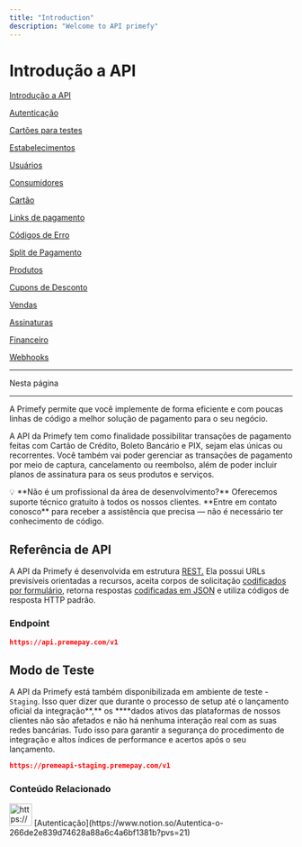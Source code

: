 ```yaml
---
title: "Introduction"
description: "Welcome to API primefy"
---
```


# Introdução a API

[Introdução a API](https://www.notion.so/Introdu-o-a-API-f9502dd7835b4c56bf5aeb5455d271a0?pvs=21)

[Autenticação](https://www.notion.so/Autentica-o-266de2e839d74628a88a6c4a6bf1381b?pvs=21)

[Cartões para testes](https://www.notion.so/Cart-es-para-testes-933a1a85e08747c0b4749b68b18f3c9d?pvs=21)

[Estabelecimentos](https://www.notion.so/Estabelecimentos-05bb9192c7424607add78bd499430710?pvs=21)

[Usuários](https://www.notion.so/Usu-rios-4dc8dfa4d042419ca7b7c02d4aa6bd4d?pvs=21)

[Consumidores](https://www.notion.so/Consumidores-a96dde0006724cd69daff1765269ae46?pvs=21)

[Cartão](https://www.notion.so/Cart-o-2a75b39f38eb416db45325648d8fd4b5?pvs=21)

[Links de pagamento](https://www.notion.so/Links-de-pagamento-d4fb15b7411247f0b95b9f5bdcd0106b?pvs=21)

[Códigos de Erro](https://www.notion.so/C-digos-de-Erro-cd003965f1e049649bb77e16753e6046?pvs=21)

[Split de Pagamento](https://www.notion.so/Split-de-Pagamento-9de3dd1182854245b8ef16e4ac78dfee?pvs=21)

[Produtos](https://www.notion.so/Produtos-08482b46d71a4bfe93fff4c4a1ab91a3?pvs=21)

[Cupons de Desconto](https://www.notion.so/Cupons-de-Desconto-4e4769d3ce384ac0959b2a19ac92dbb1?pvs=21)

[Vendas](https://www.notion.so/Vendas-fac4ce11cb3043c58d37062baa09b939?pvs=21)

[Assinaturas](https://www.notion.so/Assinaturas-136ef7773526427ba4d847ea9bdb9c66?pvs=21)

[Financeiro](https://www.notion.so/Financeiro-e474fad8649b48278dad8a9bc707393f?pvs=21)

[Webhooks](https://www.notion.so/Webhooks-c72b022a393046a385fc148a993dcd1a?pvs=21)

---

Nesta página

---

A Primefy permite que você implemente de forma eficiente e com poucas linhas de código a melhor solução de pagamento para o seu negócio.

A API da Primefy tem como finalidade possibilitar transações de pagamento feitas com Cartão de Crédito, Boleto Bancário e PIX, sejam elas únicas ou recorrentes. Você também vai poder gerenciar as transações de pagamento por meio de captura, cancelamento ou reembolso, além de poder incluir planos de assinatura para os seus produtos e serviços.

<aside>
💡 **Não é um profissional da área de desenvolvimento?**
Oferecemos suporte técnico gratuito à todos os nossos clientes. **Entre em contato conosco** para receber a assistência que precisa — não é necessário ter conhecimento de código.

</aside>

## Referência de API

A API da Primefy é desenvolvida em estrutura [REST.](https://developer.mozilla.org/pt-BR/docs/Glossary/REST) Ela possui URLs previsíveis orientadas a recursos, aceita corpos de solicitação [codificados por formulário](https://developer.mozilla.org/pt-BR/docs/Web/HTTP/Methods/POST), retorna respostas [codificadas em JSON](https://developer.mozilla.org/pt-BR/docs/Learn/JavaScript/Objects/JSON) e utiliza códigos de resposta HTTP padrão.

### **Endpoint**

```json
https://api.premepay.com/v1
```

## Modo de Teste

A API da Primefy está também disponibilizada em ambiente de teste - `Staging`. Isso quer dizer que durante o processo de setup até o lançamento oficial da integração**,** os ****dados ativos das plataformas de nossos clientes não são afetados e não há nenhuma interação real com as suas redes bancárias. Tudo isso para garantir a segurança do procedimento de integração e altos índices de performance e acertos após o seu lançamento.

```json
https://premeapi-staging.premepay.com/v1
```

### **Conteúdo Relacionado**

<aside>
<img src="https://www.notion.so/icons/command-line_red.svg" alt="https://www.notion.so/icons/command-line_red.svg" width="40px" /> [Autenticação](https://www.notion.so/Autentica-o-266de2e839d74628a88a6c4a6bf1381b?pvs=21)

</aside>